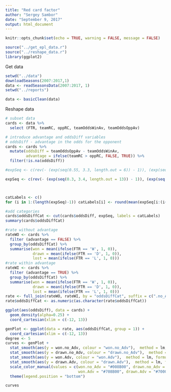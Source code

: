```yaml
---
title: "Red card factor"
author: "Sergey Sambor"
date: "September 9, 2017"
output: html_document
---
```


```r
knitr::opts_chunk$set(echo = TRUE, warning = FALSE, message = FALSE)
```

```r
source("../get_epl_data.r")
source("../reshape_data.r")
library(ggplot2)
```

Get data
```r
setwd("../data")
downloadSeasons(2007:2017,1)
data <- readSeasonsData(2007:2017, 1)
setwd("../reports")

data <- basicClean(data)
```

Reshape data
```r
# subset data
cards <- data %>% 
  select (FTR, teamRC, oppRC, teamOddsWinAv, teamOddsOppAv)

# introduce advantage and oddsDiff variables
# oddsDiff - advantage in the odds for the opponent
cards <- cards %>% 
  mutate(oddsDiff = teamOddsOppAv - teamOddsWinAv,
         advantage = ifelse(teamRC > oppRC, FALSE, TRUE)) %>%
  filter(!is.na(oddsDiff))

#expSeq <- c(rev(- (exp(seq(0.55, 3.3, length.out = 6)) - 1)), (exp(seq(0, 3.3, length.out = 7)) - 1))

expSeq <- c(rev(- (exp(seq(0.3, 3.4, length.out = 13)) - 1)), (exp(seq(0, 3.4, length.out = 14)) - 1))



catLabels <- c()
for (i in 1:(length(expSeq)-1)) catLabels[i] <- round(mean(expSeq[i:(i+1)]),1) 

#add categories
cards$oddsDiffCat <- cut(cards$oddsDiff, expSeq, labels = catLabels)
summary(cards$oddsDiffCat)
```

```r
#rate without advantage
rateWO <- cards %>%
  filter (advantage == FALSE) %>% 
  group_by(oddsDiffCat) %>% 
  summarise(won = mean(ifelse(FTR == 'W', 1, 0)),
            drawn = mean(ifelse(FTR == 'D', 1, 0)),
            lost = mean(ifelse(FTR == 'L', 1, 0)))
#rate within advantage
rateWI <- cards %>%
  filter (advantage == TRUE) %>% 
  group_by(oddsDiffCat) %>% 
  summarise(won = mean(ifelse(FTR == 'W', 1, 0)),
            drawn = mean(ifelse(FTR == 'D', 1, 0)),
            lost = mean(ifelse(FTR == 'L', 1, 0)))
rate <- full_join(rateWO, rateWI, by = "oddsDiffCat", suffix = c(".no_Adv", ".Adv"))
rate$oddsDiffCat <- as.numeric(as.character(rate$oddsDiffCat)) 
```

```r
ggplot(aes(oddsDiff), data = cards) +
  geom_density(alpha=0.25) + 
  coord_cartesian(xlim = c(-12, 13))
```

```r
genPlot <- ggplot(data = rate, aes(oddsDiffCat, group = 1)) +
  coord_cartesian(xlim = c(-12, 13))
degree <- 5
curves <- genPlot + 
  stat_smooth(aes(y = won.no_Adv, colour = "won.no_Adv"),  method = lm, formula = y ~ poly(x, degree), se = FALSE) +
  stat_smooth(aes(y = drawn.no_Adv, colour = "drawn.no_Adv"),  method = lm, formula = y ~ poly(x, degree), se = FALSE) +
  stat_smooth(aes(y = won.Adv, colour = "won.Adv"),  method = lm, formula = y ~ poly(x, degree), se = FALSE) +
  stat_smooth(aes(y = drawn.Adv, colour = "drawn.Adv"),  method = lm, formula = y ~ poly(x, degree), se = FALSE) +
  scale_color_manual(values = c(won.no_Adv = "#008B00", drawn.no_Adv = "#00008B", 
                                won.Adv = "#708B00", drawn.Adv = "#70008B")) +
  theme(legend.position = "bottom")

curves

```


